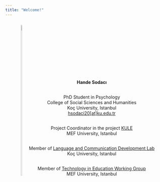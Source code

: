 ```yaml
---
title: "Welcome!"
---
```

<style>

p {margin-bottom: 30px;}

.parent {text-align: center;}

.child {display: inline-block;}

</style>

<div class="parent">
  <div class="child">
  <img src="images/photo.jpg" style="width:35%; border:20px transparent; border-radius: 360px; padding: 10px">
  </div>

  <div class="child" style="margin-top:20px">
  <p> <b>Hande Sodacı</b></p>
  <p> PhD Student in Psychology<br>
      College of Social Sciences and Humanities<br>
      Koç University, Istanbul<br>
      <a href="mailto:hsodaci20[at]ku.edu.tr">hsodaci20[at]ku.edu.tr</a></p>

  <p> Project Coordinator in the project <a href="https://bilisselakademilab.com/kule/" target="_blank">KULE</a><br>
      MEF University, Istanbul</p>

  <p> Member of <a href="https://dililetisimlab.ku.edu.tr/en/about/" target="_blank">Language and Communication Development Lab</a><br>
      Koç University, Istanbul</p>
  
  <p> Member of <a href="https://bilisselakademilab.com/ogrenci-gruplarimiz/" target="_blank">Technology in Education Working Group</a><br>
      MEF University, Istanbul</p>
  </div>
</div>